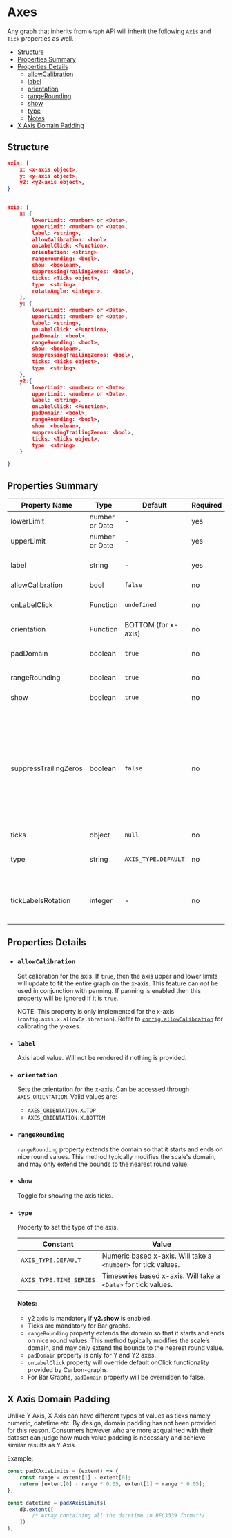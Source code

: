 





# Axes

Any graph that inherits from `Graph` API will inherit the following `Axis` and `Tick` properties as well.

-   [Structure](#structure)
-   [Properties Summary](#properties-summary)
-   [Properties Details](#properties-details)
    -   [allowCalibration](#allowCalibration)
    -   [label](#label)
    -   [orientation](#orientation)
    -   [rangeRounding](#rangerounding)
    -   [show](#show)
    -   [type](#type)
    -   [Notes](#notes)
-   [X Axis Domain Padding](#x-axis-domain-padding)


## Structure

```json
axis: {
    x: <x-axis object>,
    y: <y-axis object>,
    y2: <y2-axis object>,
}


axis: {
    x: {
        lowerLimit: <number> or <Date>,
        upperLimit: <number> or <Date>,
        label: <string>,
        allowCalibration: <bool>
        onLabelClick: <Function>,
        orientation: <string>
        rangeRounding: <bool>,
        show: <boolean>,
        suppressingTrailingZeros: <bool>,
        ticks: <Ticks object>,
        type: <string>
        rotateAngle: <integer>,
    },
    y: {
        lowerLimit: <number> or <Date>,
        upperLimit: <number> or <Date>,
        label: <string>,
        onLabelClick: <Function>,
        padDomain: <bool>,
        rangeRounding: <bool>,
        show: <boolean>,
        suppressingTrailingZeros: <bool>,
        ticks: <Ticks object>,
        type: <string>
    },
    y2:{
        lowerLimit: <number> or <Date>,
        upperLimit: <number> or <Date>,
        label: <string>,
        onLabelClick: <Function>,
        padDomain: <bool>,
        rangeRounding: <bool>,
        show: <boolean>,
        suppressingTrailingZeros: <bool>,
        ticks: <Ticks object>,
        type: <string>
    }

}

```
## Properties Summary

|     Property Name     |      Type      |       Default       | Required |                                                                                                                              Description                                                                                                                              |
| --------------------- | -------------- | ------------------- | -------- | --------------------------------------------------------------------------------------------------------------------------------------------------------------------------------------------------------------------------------------------------------------------- |
| lowerLimit            | number or Date | -                   | yes      | Lower bound for the axis. This is inclusive.                                                                                                                                                                                                                          |
| upperLimit            | number or Date | -                   | yes      | Upper bound for the axis. This is inclusive.                                                                                                                                                                                                                          |
| label                 | string         | -                   | yes      | Axis label value. Will not be rendered if nothing is provided.                                                                                                                                                                                                        |
| allowCalibration      | bool           | `false`             | no       | See [allowCalibration](#allowCalibration).                                                                                                                                                                                                                            |
| onLabelClick          | Function       | `undefined`         | no       | Any action that can be performed when clicking on label.                                                                                                                                                                                                              |
| orientation           | Function       | BOTTOM (for x-axis) | no       | See [orientation](#orientation).                                                                                                                                                                                                                                      |
| padDomain             | boolean        | `true`              | no       | Toggle for disabling the padding (only for Y and Y2 axes).                                                                                                                                                                                                            |
| rangeRounding         | boolean        | `true`              | no       | Toggle for range rounding.                                                                                                                                                                                                                                            |
| show                  | boolean        | `true`              | no       | Toggle for showing the axis.                                                                                                                                                                                                                                          |
| suppressTrailingZeros | boolean        | `false`             | no       | Toggle to suppress tick values's trailing zeros when default d3 tick formatting is used. For X axis, this property works only when X axis type is set to AXIS_TYPE.DEFAULT. Specifying `~` in the tick format takes precedence over `suppressTrailingZeros` property. |
| ticks                 | object         | `null`              | no       | See [Ticks](./Ticks).                                                                                                                                                                                                                                                 |
| type                  | string         | `AXIS_TYPE.DEFAULT` | no       | See [type](#type). Normal number value or time-based. Only for x-axis.                                                                                                                                                                                                |
| tickLabelsRotation    | integer        | -                   | no       | Sets the rotation of the x-axis tick labels to `0º` or `-45º`. Accepted values: 0 or -45. Only for x-axis.                                                                                                                                                            |

## Properties Details

- ### `allowCalibration`
  Set calibration for the axis. 
  If `true`, then the axis upper and lower limits will update to fit the entire graph on the x-axis. 
  This feature can _not_ be used in conjunction with panning. 
  If panning is enabled then this property will be ignored if it is `true`.

  NOTE: This property is only implemented for the x-axis (`config.axis.x.allowCalibration`). 
  Refer to [`config.allowCalibration`](./graph-configuration-object/#allowcalibration) for calibrating the y-axes.

  <AllowCalibrationXAxisDisabledExample/>
  <AllowCalibrationXAxisEnabledExample/>


- ### `label`

  Axis label value. Will not be rendered if nothing is provided. 

- ### `orientation`

  Sets the orientation for the x-axis.
  Can be accessed through `AXES_ORIENTATION`.
  Valid values are:
  - `AXES_ORIENTATION.X.TOP`
  - `AXES_ORIENTATION.X.BOTTOM`

  <XAxisOrientationTopExample/>


- ### `rangeRounding`
  `rangeRounding` property extends the domain so that it starts and ends on nice round values.
  This method typically modifies the scale's domain, and may only extend the bounds to the nearest round value.
  <RangeRoundingDisabledExample/>
  <RangeRoundingEnabledExample/>


- ### `show`
  Toggle for showing the axis ticks. 
  <YAxisHiddenExample/>


- ### `type`
  Property to set the type of the axis.

  | Constant                | Value                                                          |
  |-------------------------|----------------------------------------------------------------|
  | `AXIS_TYPE.DEFAULT`     | Numeric based x-axis. Will take a `<number>` for tick values.  |
  | `AXIS_TYPE.TIME_SERIES` | Timeseries based x-axis. Will take a `<Date>` for tick values. |


  #### Notes:

  -   y2 axis is mandatory if **y2.show** is enabled.
  -   Ticks are mandatory for Bar graphs.
  -   `rangeRounding` property extends the domain so that it starts and ends on nice round values. This method typically modifies the scale’s domain, and may only extend the bounds to the nearest round value.
  -   `padDomain` property is only for Y and Y2 axes.
  -   `onLabelClick` property will override default onClick functionality provided by Carbon-graphs.
  -   For Bar Graphs, `padDomain` property will be overridden to false.

## X Axis Domain Padding

Unlike Y Axis, X Axis can have different types of values as ticks namely numeric, datetime etc. By design, domain padding has not been provided for this reason. Consumers however who are more acquainted with their dataset can judge how much value padding is necessary and achieve similar results as Y Axis.

Example:

```js
const padXAxisLimits = (extent) => {
    const range = extent[1] - extent[0];
    return [extent[0] - range * 0.05, extent[1] + range * 0.05];
};

const datetime = padXAxisLimits(
    d3.extent([
        /* Array containing all the datetime in RFC3339 format*/
    ])
);
```
